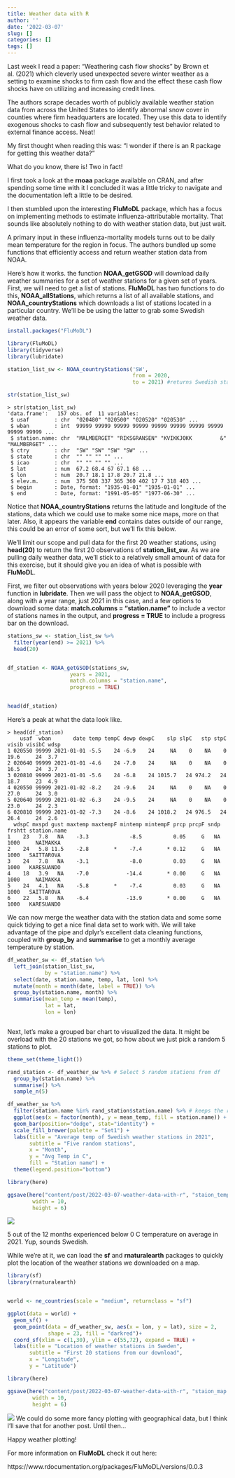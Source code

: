 ```yaml
---
title: Weather data with R
author: ''
date: '2022-03-07'
slug: []
categories: []
tags: []
---
```


Last week I read a paper: "Weathering cash flow shocks" by Brown et al. (2021) which cleverly used unexpected severe winter weather as a setting to examine shocks to firm cash flow and the effect these cash flow shocks have on utilizing and increasing credit lines.

The authors scrape decades worth of publicly available weather station data from across the United States to identify abnormal snow cover in counties where firm headquarters are located.
They use this data to identify exogenous shocks to cash flow and subsequently test behavior related to external finance access.  Neat!

My first thought when reading this was: "I wonder if there is an R package for getting this weather data?"

What do you know, there is!
Two in fact!

I first took a look at the __rnoaa__ package available on CRAN,
and after spending some time with it I concluded it was a little tricky to navigate and the documentation left a little to be desired.

I then stumbled upon the interesting __FluMoDL__ package,
which has a focus on implementing methods to estimate influenza-attributable mortality.
That sounds like absolutely nothing to do with weather station data,
but just wait.


A primary input in these influenza-mortality models turns out to be daily mean temperature for the region in focus.
The authors bundled up some functions that efficiently access and return weather station data from NOAA.

Here's how it works.
the function __NOAA_getGSOD__ will download daily weather summaries for a set of weather stations for a given set of years.
First,
we will need to get a list of stations.
__FluMoDL__ has two functions to do this,
__NOAA_allStations__,
which returns a list of all available stations,
and __NOAA_countryStations__ which downloads a list of stations located in a particular country.
We'll be be using the latter to grab some Swedish weather data.


```r

install.packages("FluMoDL")

library(FluMoDL)
library(tidyverse)
library(lubridate)

```


```r

station_list_sw <- NOAA_countryStations('SW',
                                        from = 2020,
                                        to = 2021) #returns Swedish stations from 2020-2021

str(station_list_sw) 

```




```{}
> str(station_list_sw)
'data.frame':	157 obs. of  11 variables:
 $ usaf        : chr  "020480" "020500" "020520" "020530" ...
 $ wban        : int  99999 99999 99999 99999 99999 99999 99999 99999 99999 99999 ...
 $ station.name: chr  "MALMBERGET" "RIKSGRANSEN" "KVIKKJOKK         &" "MALMBERGET" ...
 $ ctry        : chr  "SW" "SW" "SW" "SW" ...
 $ state       : chr  "" "" "" "" ...
 $ icao        : chr  "" "" "" "" ...
 $ lat         : num  67.2 68.4 67 67.1 68 ...
 $ lon         : num  20.7 18.1 17.8 20.7 21.8 ...
 $ elev.m.     : num  375 508 337 365 360 402 17 7 318 403 ...
 $ begin       : Date, format: "1935-01-01" "1935-01-01" ...
 $ end         : Date, format: "1991-05-05" "1977-06-30" ...
```

Notice that __NOAA_countryStations__ returns the latitude and longitude of the stations,
data which we could use to make some nice maps,
more on that later.
Also,
it appears the variable __end__ contains dates outside of our range,
this could be an error of some sort,
but we'll fix this below.

We'll limit our scope and pull data for the first 20 weather stations,
using __head(20)__ to return the first 20 observations of __station_list_sw__.
As we are pulling daily weather data,
we'll stick to a relatively small amount of data for this exercise,
but it should give you an idea of what is possible with __FluMoDL__.

First,
we filter out observations with years below 2020 leveraging the __year__ function in __lubridate__.
Then we will pass the object to __NOAA_getGSOD__,
along with a year range, just 2021 in this case,
and a few options to download some data:
__match.columns = "station.name"__ to include a vector of stations names in the output,
and __progress = TRUE__ to include a progress bar on the download.

```r


stations_sw <- station_list_sw %>%
  filter(year(end) >= 2021) %>% 
  head(20)


df_station <- NOAA_getGSOD(stations_sw,
                    years = 2021,
                    match.columns = "station.name",
                    progress = TRUE)


head(df_station)


```

Here's a peak at what the data look like.

```{}
> head(df_station)
    usaf  wban       date temp tempC dewp dewpC    slp slpC   stp stpC visib visibC wdsp
1 020550 99999 2021-01-01 -5.5    24 -6.9    24     NA    0    NA    0  19.6     24  3.7
2 020640 99999 2021-01-01 -4.6    24 -7.0    24     NA    0    NA    0  16.5     24  3.7
3 020810 99999 2021-01-01 -5.6    24 -6.8    24 1015.7   24 974.2   24  18.7     23  4.9
4 020550 99999 2021-01-02 -8.2    24 -9.6    24     NA    0    NA    0  27.0     24  3.0
5 020640 99999 2021-01-02 -6.3    24 -9.5    24     NA    0    NA    0  23.0     24  2.3
6 020810 99999 2021-01-02 -7.3    24 -8.6    24 1018.2   24 976.5   24  26.4     24  2.6
  wdspC mxspd gust maxtemp maxtempF mintemp mintempF prcp prcpF sndp frshtt station.name
1    23   7.8   NA    -3.3             -8.5          0.05     G   NA   1000     NAIMAKKA
2    24   5.8 11.5    -2.8        *    -7.4        * 0.12     G   NA   1000   SAITTAROVA
3    24   7.8   NA    -3.1             -8.0          0.03     G   NA   1000   KARESUANDO
4    18   3.9   NA    -7.0            -14.4        * 0.00     G   NA   1000     NAIMAKKA
5    24   4.1   NA    -5.8        *    -7.4          0.03     G   NA   1000   SAITTAROVA
6    22   5.8   NA    -6.4            -13.9        * 0.00     G   NA   1000   KARESUANDO
```

We can now merge the weather data with the station data and some some quick tidying to get a nice final data set to work with.
We will take advantage of the pipe and dplyr's excellent data cleaning functions,
coupled with __group_by__ and __summarise__ to get a monthly average temperature by station. 


```r

df_weather_sw <- df_station %>% 
  left_join(station_list_sw,
            by = "station.name") %>% 
  select(date, station.name, temp, lat, lon) %>% 
  mutate(month = month(date, label = TRUE)) %>% 
  group_by(station.name, month) %>% 
  summarise(mean_temp = mean(temp),
            lat = lat,
            lon = lon)



```

Next,
let's make a grouped bar chart to visualized the data.
It might be overload with the 20 stations we got,
so how about we just pick a random 5 stations to plot.

```r

theme_set(theme_light())

rand_station <- df_weather_sw %>% # Select 5 random stations from df
  group_by(station.name) %>% 
  summarise() %>% 
  sample_n(5) 

df_weather_sw %>%
  filter(station.name %in% rand_station$station.name) %>% # keeps the rand stations we identified.
  ggplot(aes(x = factor(month), y = mean_temp, fill = station.name)) +
  geom_bar(position="dodge", stat="identity") + 
  scale_fill_brewer(palette = "Set1") +
  labs(title = "Average temp of Swedish weather stations in 2021",
       subtitle = "Five random stations",
       x = "Month",
       y = "Avg Temp in C",
       fill = "Station name") + 
  theme(legend.position="bottom")


```

```r

library(here)

ggsave(here("content/post/2022-03-07-weather-data-with-r", "staion_temp.jpg"),
        width = 10,
        height = 6)

```

![](staion_temp.jpg)

5 out of the 12 months experienced below 0 C temperature on average in 2021.
Yup, sounds Swedish.


While we're at it,
we can load the __sf__ and __rnaturalearth__ packages to quickly plot the location of the weather stations we downloaded on a map. 

```r

library(sf)
library(rnaturalearth)


world <- ne_countries(scale = "medium", returnclass = "sf")

ggplot(data = world) +
  geom_sf() +
  geom_point(data = df_weather_sw, aes(x = lon, y = lat), size = 2, 
             shape = 23, fill = "darkred")+
  coord_sf(xlim = c(1,30), ylim = c(55,72), expand = TRUE) +
  labs(title = "Location of weather stations in Sweden",
       subtitle = "First 20 stations from our download",
       x = "Longitude",
       y = "Latitude")

```

```r

library(here)

ggsave(here("content/post/2022-03-07-weather-data-with-r", "staion_map.jpg"),
        width = 10,
        height = 6)

```


![](staion_map.jpg)
We could do some more fancy plotting with geographical data, 
but I think I'll save that for another post.
Until then...

Happy weather plotting!

For more information on __FluMoDL__ check it out here:

https://www.rdocumentation.org/packages/FluMoDL/versions/0.0.3
